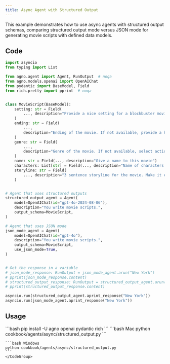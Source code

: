 ```yaml
---
title: Async Agent with Structured Output
---
```


This example demonstrates how to use async agents with structured output schemas, comparing structured output mode versus JSON mode for generating movie scripts with defined data models.

## Code

```python cookbook/agents/async/structured_output.py
import asyncio
from typing import List

from agno.agent import Agent, RunOutput  # noqa
from agno.models.openai import OpenAIChat
from pydantic import BaseModel, Field
from rich.pretty import pprint  # noqa


class MovieScript(BaseModel):
    setting: str = Field(
        ..., description="Provide a nice setting for a blockbuster movie."
    )
    ending: str = Field(
        ...,
        description="Ending of the movie. If not available, provide a happy ending.",
    )
    genre: str = Field(
        ...,
        description="Genre of the movie. If not available, select action, thriller or romantic comedy.",
    )
    name: str = Field(..., description="Give a name to this movie")
    characters: List[str] = Field(..., description="Name of characters for this movie.")
    storyline: str = Field(
        ..., description="3 sentence storyline for the movie. Make it exciting!"
    )


# Agent that uses structured outputs
structured_output_agent = Agent(
    model=OpenAIChat(id="gpt-4o-2024-08-06"),
    description="You write movie scripts.",
    output_schema=MovieScript,
)

# Agent that uses JSON mode
json_mode_agent = Agent(
    model=OpenAIChat(id="gpt-4o"),
    description="You write movie scripts.",
    output_schema=MovieScript,
    use_json_mode=True,
)


# Get the response in a variable
# json_mode_response: RunOutput = json_mode_agent.arun("New York")
# pprint(json_mode_response.content)
# structured_output_response: RunOutput = structured_output_agent.arun("New York")
# pprint(structured_output_response.content)

asyncio.run(structured_output_agent.aprint_response("New York"))
asyncio.run(json_mode_agent.aprint_response("New York"))
```

## Usage

<Steps>
  <Snippet file="create-venv-step.mdx" />

  <Step title="Install libraries">
    ```bash
    pip install -U agno openai pydantic rich
    ```
  </Step>

  <Step title="Run Agent">
    <CodeGroup>
    ```bash Mac
    python cookbook/agents/async/structured_output.py
    ```
    
    ```bash Windows
    python cookbook/agents/async/structured_output.py
    ```
    </CodeGroup>
  </Step>
</Steps>